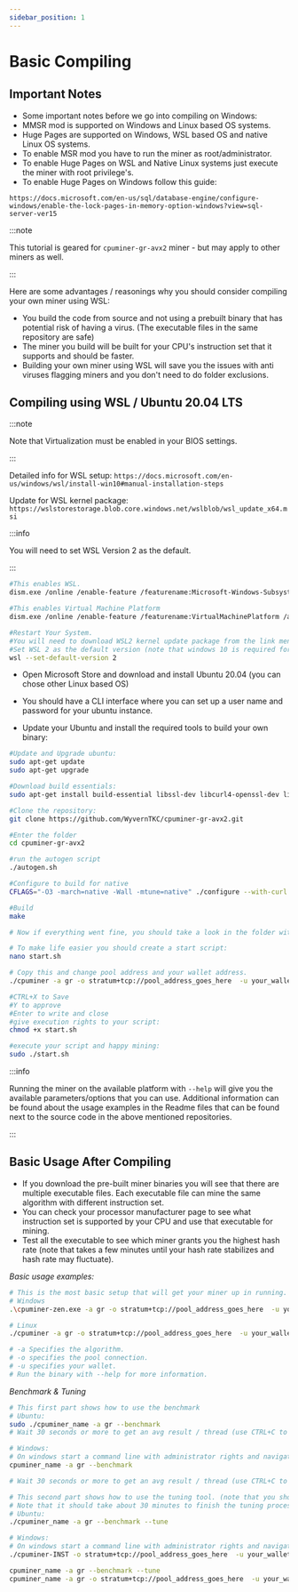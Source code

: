 ```yaml
---
sidebar_position: 1
---
```


# Basic Compiling

## Important Notes

- Some important notes before we go into compiling on Windows:
- MMSR mod is supported on Windows and Linux based OS systems.
- Huge Pages are supported on Windows, WSL based OS and native Linux OS systems.
- To enable MSR mod you have to run the miner as root/administrator.
- To enable Huge Pages on WSL and Native Linux systems just execute the miner with root privilege's.
- To enable Huge Pages on Windows follow this guide: 

```
https://docs.microsoft.com/en-us/sql/database-engine/configure-windows/enable-the-lock-pages-in-memory-option-windows?view=sql-server-ver15
```


:::note

This tutorial is geared for `cpuminer-gr-avx2` miner - but may apply to other miners as well.

:::


Here are some advantages / reasonings why you should consider compiling your own miner using WSL:

- You build the code from source and not using a prebuilt binary that has potential risk of having a virus. (The executable files in the same repository are safe)
- The miner you build will be built for your CPU's instruction set that it supports and should be faster.
- Building your own miner using WSL will save you the issues with anti viruses flagging miners and you don't need to do folder exclusions.

## Compiling using WSL / Ubuntu 20.04 LTS

:::note

Note that Virtualization must be enabled in your BIOS settings.

:::

Detailed info for WSL setup: `https://docs.microsoft.com/en-us/windows/wsl/install-win10#manual-installation-steps`

Update for WSL kernel package: `https://wslstorestorage.blob.core.windows.net/wslblob/wsl_update_x64.msi` 

:::info

You will need to set WSL Version 2 as the default.

:::

```bash
#This enables WSL.
dism.exe /online /enable-feature /featurename:Microsoft-Windows-Subsystem-Linux /all /norestart

#This enables Virtual Machine Platform
dism.exe /online /enable-feature /featurename:VirtualMachinePlatform /all /norestart

#Restart Your System.
#You will need to download WSL2 kernel update package from the link mentioned above. 
#Set WSL 2 as the default version (note that windows 10 is required for this to work)
wsl --set-default-version 2
```

- Open Microsoft Store and download and install Ubuntu 20.04 (you can chose other Linux based OS)

- You should have a CLI interface where you can set up a user name and password for your ubuntu instance.

- Update your Ubuntu and install the required tools to build your own binary:

```bash
#Update and Upgrade ubuntu:
sudo apt-get update
sudo apt-get upgrade

#Download build essentials:
sudo apt-get install build-essential libssl-dev libcurl4-openssl-dev libjansson-dev libgmp-dev automake zlib1g-dev git

#Clone the repository:
git clone https://github.com/WyvernTKC/cpuminer-gr-avx2.git

#Enter the folder
cd cpuminer-gr-avx2

#run the autogen script
./autogen.sh

#Configure to build for native
CFLAGS="-O3 -march=native -Wall -mtune=native" ./configure --with-curl

#Build
make

# Now if everything went fine, you should take a look in the folder with "ls" command and you should have a "cpuminer" executable.

# To make life easier you should create a start script: 
nano start.sh

# Copy this and change pool address and your wallet address. 
./cpuminer -a gr -o stratum+tcp://pool_address_goes_here  -u your_wallet_address_goes_here.Worker_name -p x

#CTRL+X to Save
#Y to approve
#Enter to write and close 
#give execution rights to your script:
chmod +x start.sh

#execute your script and happy mining:
sudo ./start.sh
```

:::info

Running the miner on the available platform with `--help` will give you the available parameters/options that you can use. Additional information can be found about the usage examples in the Readme files that can be found next to the source code in the above mentioned repositories.

:::

## Basic Usage After Compiling

- If you download the pre-built miner binaries you will see that there are multiple executable files. Each executable file can mine the same algorithm with different instruction set.
- You can check your processor manufacturer page to see what instruction set is supported by your CPU and use that executable for mining.
- Test all the executable to see which miner grants you the highest hash rate (note that takes a few minutes until your hash rate stabilizes and hash rate may fluctuate).

*Basic usage examples:*

```bash
# This is the most basic setup that will get your miner up in running.
# Windows
.\cpuminer-zen.exe -a gr -o stratum+tcp://pool_address_goes_here  -u your_wallet_address_goes_here.Worker_name 

# Linux
./cpuminer -a gr -o stratum+tcp://pool_address_goes_here  -u your_wallet_address_goes_here.Worker_name 

# -a Specifies the algorithm.
# -o specifies the pool connection.
# -u specifies your wallet. 
# Run the binary with --help for more information.
```

*Benchmark & Tuning*

```bash
# This first part shows how to use the benchmark
# Ubuntu:
sudo ./cpuminer_name -a gr --benchmark
# Wait 30 seconds or more to get an avg result / thread (use CTRL+C to cancel)

# Windows:
# On windows start a command line with administrator rights and navigate to the folder with your executable files.
cpuminer_name -a gr --benchmark 

# Wait 30 seconds or more to get an avg result / thread (use CTRL+C to cancel)

# This second part shows how to use the tuning tool. (note that you should be using tuning method together with --benchmark instead of tuning the miner during mining on a pool to avoid fluctuation in hash rate and get more accurate results.)
# Note that it should take about 30 minutes to finish the tuning process. (if using the --benchmark it will stop automatically)
# Ubuntu:
./cpuminer_name -a gr --benchmark --tune

# Windows:
# On windows start a command line with administrator rights and navigate to the folder with your executable files
./cpuminer-INST -o stratum+tcp://pool_address_goes_here  -u your_wallet_address_goes_here.Worker_name --tune-config tune_config

cpuminer_name -a gr --benchmark --tune
cpuminer_name -a gr -o stratum+tcp://pool_address_goes_here  -u your_wallet_address_goes_here.Worker_name --tune-config tune_config
```

